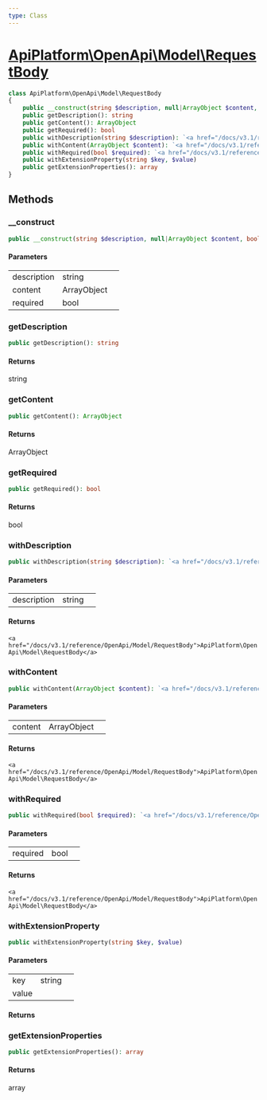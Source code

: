 ```yaml
---
type: Class
---
```


# [ApiPlatform\OpenApi\Model\RequestBody](/docs/v3.1/reference/OpenApi/Model/RequestBody)



```php
class ApiPlatform\OpenApi\Model\RequestBody
{
    public __construct(string $description, null|ArrayObject $content, bool $required)
    public getDescription(): string
    public getContent(): ArrayObject
    public getRequired(): bool
    public withDescription(string $description): `<a href="/docs/v3.1/reference/OpenApi/Model/RequestBody">ApiPlatform\OpenApi\Model\RequestBody</a>`
    public withContent(ArrayObject $content): `<a href="/docs/v3.1/reference/OpenApi/Model/RequestBody">ApiPlatform\OpenApi\Model\RequestBody</a>`
    public withRequired(bool $required): `<a href="/docs/v3.1/reference/OpenApi/Model/RequestBody">ApiPlatform\OpenApi\Model\RequestBody</a>`
    public withExtensionProperty(string $key, $value)
    public getExtensionProperties(): array
}
```
## Methods

### __construct



```php
public __construct(string $description, null|ArrayObject $content, bool $required)
```

#### Parameters

<table><tbody>
<tr><td>description</td><td>string</td><td></td></tr><tr><td>content</td><td>ArrayObject</td><td></td></tr><tr><td>required</td><td>bool</td><td></td></tr>
</tbody>
</table>

### getDescription



```php
public getDescription(): string
```

#### Returns

string

### getContent



```php
public getContent(): ArrayObject
```

#### Returns

ArrayObject

### getRequired



```php
public getRequired(): bool
```

#### Returns

bool

### withDescription



```php
public withDescription(string $description): `<a href="/docs/v3.1/reference/OpenApi/Model/RequestBody">ApiPlatform\OpenApi\Model\RequestBody</a>`
```

#### Parameters

<table><tbody>
<tr><td>description</td><td>string</td><td></td></tr>
</tbody>
</table>

#### Returns

`<a href="/docs/v3.1/reference/OpenApi/Model/RequestBody">ApiPlatform\OpenApi\Model\RequestBody</a>`

### withContent



```php
public withContent(ArrayObject $content): `<a href="/docs/v3.1/reference/OpenApi/Model/RequestBody">ApiPlatform\OpenApi\Model\RequestBody</a>`
```

#### Parameters

<table><tbody>
<tr><td>content</td><td>ArrayObject</td><td></td></tr>
</tbody>
</table>

#### Returns

`<a href="/docs/v3.1/reference/OpenApi/Model/RequestBody">ApiPlatform\OpenApi\Model\RequestBody</a>`

### withRequired



```php
public withRequired(bool $required): `<a href="/docs/v3.1/reference/OpenApi/Model/RequestBody">ApiPlatform\OpenApi\Model\RequestBody</a>`
```

#### Parameters

<table><tbody>
<tr><td>required</td><td>bool</td><td></td></tr>
</tbody>
</table>

#### Returns

`<a href="/docs/v3.1/reference/OpenApi/Model/RequestBody">ApiPlatform\OpenApi\Model\RequestBody</a>`

### withExtensionProperty



```php
public withExtensionProperty(string $key, $value)
```

#### Parameters

<table><tbody>
<tr><td>key</td><td>string</td><td></td></tr><tr><td>value</td><td></td><td></td></tr>
</tbody>
</table>

#### Returns



### getExtensionProperties



```php
public getExtensionProperties(): array
```

#### Returns

array
